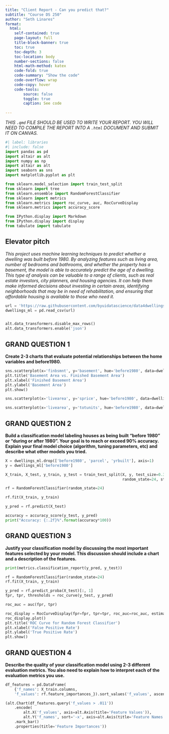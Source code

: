 ```yaml
---
title: "Client Report - Can you predict that?"
subtitle: "Course DS 250"
author: "Seth Linares"
format:
  html:
    self-contained: true
    page-layout: full
    title-block-banner: true
    toc: true
    toc-depth: 3
    toc-location: body
    number-sections: false
    html-math-method: katex
    code-fold: true
    code-summary: "Show the code"
    code-overflow: wrap
    code-copy: hover
    code-tools:
        source: false
        toggle: true
        caption: See code
    
---
```


_THIS `.qmd` FILE SHOULD BE USED TO WRITE YOUR REPORT.  YOU WILL NEED TO COMPILE THE REPORT INTO A `.html` DOCUMENT AND SUBMIT IT ON CANVAS._

```python
#| label: libraries
#| include: false
import pandas as pd 
import altair as alt 
import numpy as np 
import altair as alt
import seaborn as sns
import matplotlib.pyplot as plt

from sklearn.model_selection import train_test_split
from sklearn import tree
from sklearn.ensemble import RandomForestClassifier
from sklearn import metrics
from sklearn.metrics import roc_curve, auc, RocCurveDisplay
from sklearn.metrics import accuracy_score

from IPython.display import Markdown
from IPython.display import display
from tabulate import tabulate
```


## Elevator pitch

_This project uses machine learning techniques to predict whether a dwelling was built before 1980. By analyzing features such as living area, number of bedrooms and bathrooms, and whether the property has a basement, the model is able to accurately predict the age of a dwelling. This type of analysis can be valuable to a range of clients, such as real estate investors, city planners, and housing agencies. It can help them make informed decisions about investing in certain areas, identifying neighborhoods that may be in need of rehabilitation, and ensuring that affordable housing is available to those who need it._


```python


url = 'https://raw.githubusercontent.com/byuidatascience/data4dwellings/master/data-raw/dwellings_ml/dwellings_ml.csv'
dwellings_ml = pd.read_csv(url)


alt.data_transformers.disable_max_rows()
alt.data_transformers.enable('json')
```


## GRAND QUESTION 1

__Create 2-3 charts that evaluate potential relationships between the home variables and before1980.__


```python

sns.scatterplot(x='finbsmnt', y='basement', hue='before1980', data=dwellings_ml)
plt.title('Basement Area vs. Finished Basement Area')
plt.xlabel('Finished Basement Area')
plt.ylabel('Basement Area')
plt.show()

```


```python

sns.scatterplot(x='livearea', y='sprice', hue='before1980', data=dwellings_ml)

```


```python

sns.scatterplot(x='livearea', y='totunits', hue='before1980', data=dwellings_ml)

```

## GRAND QUESTION 2

__Build a classification model labeling houses as being built “before 1980” or “during or after 1980”. Your goal is to reach or exceed 90% accuracy. Explain your final model choice (algorithm, tuning parameters, etc) and describe what other models you tried.__

```python

X = dwellings_ml.drop(['before1980', 'parcel', 'yrbuilt'], axis=1)
y = dwellings_ml['before1980']

X_train, X_test, y_train, y_test = train_test_split(X, y, test_size=0.3,
                                                    random_state=24, stratify=y)

rf = RandomForestClassifier(random_state=24)

rf.fit(X_train, y_train)

y_pred = rf.predict(X_test)

accuracy = accuracy_score(y_test, y_pred)
print("Accuracy: {:.2f}%".format(accuracy*100))

```


## GRAND QUESTION 3

__Justify your classification model by discussing the most important features selected by your model. This discussion should include a chart and a description of the features.__

```python
print(metrics.classification_report(y_pred, y_test))

```




```python
rf = RandomForestClassifier(random_state=24)
rf.fit(X_train, y_train)

y_pred = rf.predict_proba(X_test)[:, 1]
fpr, tpr, thresholds = roc_curve(y_test, y_pred)

roc_auc = auc(fpr, tpr)

roc_display = RocCurveDisplay(fpr=fpr, tpr=tpr, roc_auc=roc_auc, estimator_name='Random Forest')
roc_display.plot()
plt.title('ROC Curve for Random Forest Classifier')
plt.xlabel('False Positive Rate')
plt.ylabel('True Positive Rate')
plt.show()
```

## GRAND QUESTION 4

__Describe the quality of your classification model using 2-3 different evaluation metrics. You also need to explain how to interpret each of the evaluation metrics you use.__

```python
df_features = pd.DataFrame(
    {'f_names': X_train.columns, 
    'f_values': rf.feature_importances_}).sort_values('f_values', ascending = False)

(alt.Chart(df_features.query('f_values > .011'))
    .encode(
        alt.X('f_values', axis=alt.Axis(title='Feature Values')),
        alt.Y('f_names', sort='-x', axis=alt.Axis(title='Feature Names')))
    .mark_bar()
    .properties(title='Feature Importances'))
```



